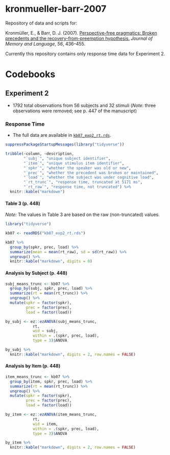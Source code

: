 # kronmueller-barr-2007

Repository of data and scripts for:

Kronmüller, E., &amp; Barr, D. J. (2007). [Perspective-free pragmatics: Broken precedents and the recovery-from-preemption hypothesis.](https://doi.org/10.1016/j.jml.2006.05.002) *Journal of Memory and Language*, *56*, 436--455.

Currently this repository contains only response time data for Experiment 2.

# Codebooks

## Experiment 2

- 1792 total observations from 56 subjects and 32 stimuli (*Note*: three observations were removed; see p. 447 of the manuscript)

### Response Time

- The full data are available in [`kb07_exp2_rt.rds`](kb07_exp2_rt.rds).

```r
suppressPackageStartupMessages(library("tidyverse"))

tribble(~column, ~description,
        "`subj`", "unique subject identifier",
        "`item`", "unique stimulus item identifier",
        "`spkr`", "whether the speaker was old or new",
        "`prec`", "whether the precedent was broken or maintained",
        "`load`", "whether the subject was under cognitive load",
        "`rt_trunc`", "response time, truncated at 5171 ms",
        "`rt_raw`", "response time, not truncated") %>%
  knitr::kable("markdown")
```

#### Table 3 (p. 448)

*Note:* The values in Table 3 are based on the raw (non-truncated) values.

```r
library("tidyverse")

kb07 <- readRDS("kb07_exp2_rt.rds")

kb07 %>%
  group_by(spkr, prec, load) %>%
  summarize(mean = mean(rt_raw), sd = sd(rt_raw)) %>%
  ungroup() %>%
  knitr::kable("markdown", digits = 0)
```

#### Analysis by Subject (p. 448)

```r
subj_means_trunc <- kb07 %>%
  group_by(subj, spkr, prec, load) %>%
  summarize(rt = mean(rt_trunc)) %>%
  ungroup() %>%
  mutate(spkr = factor(spkr),
         prec = factor(prec),
         load = factor(load))

by_subj <- ez::ezANOVA(subj_means_trunc,
            rt,
            wid = subj,
            within = .(spkr, prec, load),
            type = 3)$ANOVA

by_subj %>%
  knitr::kable("markdown", digits = 2, row.names = FALSE) 
```

#### Analysis by Item (p. 448)

```r
item_means_trunc <- kb07 %>%
  group_by(item, spkr, prec, load) %>%
  summarize(rt = mean(rt_trunc)) %>%
  ungroup() %>%
  mutate(spkr = factor(spkr),
         prec = factor(prec),
         load = factor(load))

by_item <- ez::ezANOVA(item_means_trunc,
            rt,
            wid = item,
            within = .(spkr, prec, load),
            type = 3)$ANOVA

by_item %>%
  knitr::kable("markdown", digits = 2, row.names = FALSE)
```
